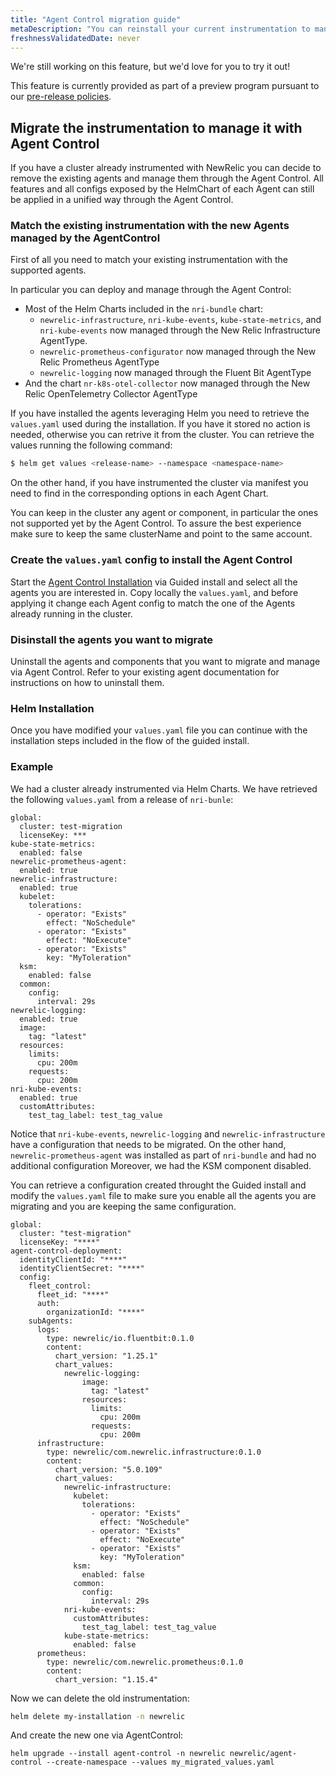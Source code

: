 ```yaml
---
title: "Agent Control migration guide"
metaDescription: "You can reinstall your current instrumentation to manage it through Agent Control"
freshnessValidatedDate: never
---
```

<Callout title="preview">
  We're still working on this feature, but we'd love for you to try it out!

  This feature is currently provided as part of a preview program pursuant to our [pre-release policies](/docs/licenses/license-information/referenced-policies/new-relic-pre-release-policy).
</Callout>

## Migrate the instrumentation to manage it with Agent Control
If you have a cluster already instrumented with NewRelic you can decide to remove the existing agents and manage them through the Agent Control.
All features and all configs exposed by the HelmChart of each Agent can still be applied in a unified way through the Agent Control.

### Match the existing instrumentation with the new Agents managed by the AgentControl
First of all you need to match your existing instrumentation with the supported agents.

In particular you can deploy and manage through the Agent Control:
  - Most of the Helm Charts included in the `nri-bundle` chart: 
    - `newrelic-infrastructure`, `nri-kube-events`, `kube-state-metrics`, and `nri-kube-events` now managed through the New Relic Infrastructure AgentType.
    - `newrelic-prometheus-configurator` now managed through the New Relic Prometheus AgentType
    - `newrelic-logging` now managed through the Fluent Bit AgentType
  - And the chart `nr-k8s-otel-collector` now managed through the New Relic OpenTelemetry Collector AgentType 

If you have installed the agents leveraging Helm you need to retrieve the `values.yaml` used during the installation. 
If you have it stored no action is needed, otherwise you can retrive it from the cluster.
You can retrieve the values running the following command:
```sh
$ helm get values <release-name> --namespace <namespace-name>
```

On the other hand, if you have instrumented the cluster via manifest you need to find in the corresponding options in each Agent Chart. 

<Callout title="TIP">
    You can keep in the cluster any agent or component, in particular the ones not supported yet by the Agent Control. 
    To assure the best experience make sure to keep the same clusterName and point to the same account.
</Callout>


### Create the `values.yaml` config to install the Agent Control
Start the [Agent Control Installation](/docs/new-relic-control/agent-control/setup/) via Guided install and select all the agents you are interested in.
Copy locally the `values.yaml`, and before applying it change each Agent config to match the one of the Agents already running in the cluster.

### Disinstall the agents you want to migrate

Uninstall the agents and components that you want to migrate and manage via Agent Control.
Refer to your existing agent documentation for instructions on how to uninstall them.

### Helm Installation
Once you have modified your `values.yaml` file you can continue with the installation steps included in the flow of the guided install.


### Example

We had a cluster already instrumented via Helm Charts. 
We have retrieved the following `values.yaml` from a release of `nri-bunle`:
```
global:
  cluster: test-migration
  licenseKey: ***
kube-state-metrics:
  enabled: false
newrelic-prometheus-agent:
  enabled: true
newrelic-infrastructure:
  enabled: true
  kubelet:
    tolerations:
      - operator: "Exists"
        effect: "NoSchedule"
      - operator: "Exists"
        effect: "NoExecute"
      - operator: "Exists"
        key: "MyToleration"
  ksm:
    enabled: false
  common:
    config:
      interval: 29s
newrelic-logging:
  enabled: true
  image:
    tag: "latest"
  resources:
    limits:
      cpu: 200m
    requests:
      cpu: 200m
nri-kube-events:
  enabled: true
  customAttributes: 
    test_tag_label: test_tag_value
```
Notice that `nri-kube-events`, `newrelic-logging` and `newrelic-infrastructure` have a configuration that needs to be migrated.
On the other hand, `newrelic-prometheus-agent` was installed as part of `nri-bundle` and had no additional configuration
Moreover, we had the KSM component disabled.

You can retrieve a configuration created throught the Guided install and modify the `values.yaml` file to make sure you enable all the agents you are migrating and you are keeping the same configuration.
```
global:
  cluster: "test-migration"
  licenseKey: "****"
agent-control-deployment:
  identityClientId: "****"
  identityClientSecret: "****"
  config:
    fleet_control:
      fleet_id: "****"
      auth:
        organizationId: "****"
    subAgents:
      logs:
        type: newrelic/io.fluentbit:0.1.0
        content:
          chart_version: "1.25.1"
          chart_values:
            newrelic-logging:
                image:
                  tag: "latest"
                resources:
                  limits:
                    cpu: 200m
                  requests:
                    cpu: 200m
      infrastructure:
        type: newrelic/com.newrelic.infrastructure:0.1.0
        content:
          chart_version: "5.0.109"
          chart_values:
            newrelic-infrastructure:
              kubelet:
                tolerations:
                  - operator: "Exists"
                    effect: "NoSchedule"
                  - operator: "Exists"
                    effect: "NoExecute"
                  - operator: "Exists"
                    key: "MyToleration"
              ksm:
                enabled: false
              common:
                config:
                  interval: 29s
            nri-kube-events:
              customAttributes: 
                test_tag_label: test_tag_value
            kube-state-metrics:
              enabled: false
      prometheus:
        type: newrelic/com.newrelic.prometheus:0.1.0
        content:
          chart_version: "1.15.4"
```

Now we can delete the old instrumentation:
```sh
helm delete my-installation -n newrelic
```

And create the new one via AgentControl:
```
helm upgrade --install agent-control -n newrelic newrelic/agent-control --create-namespace --values my_migrated_values.yaml
```
